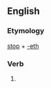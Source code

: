 ==English==

===Etymology===
[[stop]] + [[-eth]]

===Verb===
{{en-verb form}}

# {{archaic third-person singular of|stop}}